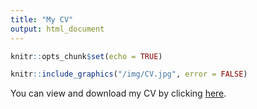 ```yaml
---
title: "My CV"
output: html_document
---
```


```r
knitr::opts_chunk$set(echo = TRUE)
```

```r
knitr::include_graphics("/img/CV.jpg", error = FALSE)
```

You can view and download my CV by clicking [here](https://drive.google.com/file/d/1pBdxlL3M-WGnqvHbLDS-5vVjEbLxfTXH/view?usp=sharing).

